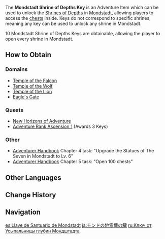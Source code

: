 {{Item Infobox
|id           = 107006
|image        = Item_Mondstadt Shrine of Depths Key.png
|type         = Adventure Items
|group        = Shrine of Depths Keys
|invCategory  = Precious Items
|description  = A key that can break the seal on the ancient [[Shrines of Depths]] scattered around [[Mondstadt]]. These Shrines of Depths sealed themselves off when the civilization that built them was lost. Keys lost deep within domains are able to break the seals. Or perhaps that, for a moment, these keys help the seals to forget all that they have lost.
|source1      = [[Adventurer Handbook]]
|source2      = [[Quest]]s
|source3      = [[Domain]]s
}}
The '''Mondstadt Shrine of Depths Key''' is an Adventure Item which can be used to unlock the [[Shrines of Depths]] in [[Mondstadt]], allowing players to access the [[chests]] inside. Keys do not correspond to specific shrines, meaning any key can be used to unlock any shrine in Mondstadt.

10 Mondstadt Shrine of Depths Keys are obtainable, allowing the player to open every shrine in Mondstadt.

==How to Obtain==
===Domains===
*[[Temple of the Falcon]]
*[[Temple of the Wolf]]
*[[Temple of the Lion]]
*[[Eagle's Gate]]
===Quests===
*[[New Horizons of Adventure]]
*[[Adventure Rank Ascension 1]] (Awards 3 Keys)
===Other===
*[[Adventurer Handbook]] Chapter 4 task: "Upgrade the Statues of The Seven in Mondstadt to Lv. 6"
*[[Adventurer Handbook]] Chapter 5 task: "Open 100 chests"

==Other Languages==
{{Other Languages
|en      = Mondstadt Shrine of Depths Key
|zhs     = 蒙德地灵龛之钥
|zhs_rm  = Méngdé Dìlíngkān zhī Yào
|zht     = 蒙德地靈龕之鑰
|zht_rm  = Méngdé Dìlíngkān zhī Yào
|zh_tl   = Mondstadt [[Shrine of Depths]] Key
|ja      = モンドの地霊壇の鍵
|ja_rm   = Mondo no Chireidan no Kagi
|ja_tl   = Mondstadt Spirit Podium Key
|ko      = 몬드 지령의 감실 열쇠
|ko_rm   = Mondeu Jiryeongui Gamsil Yeolsoe
|ko_tl   = Mondstadt Earth Spirit's Tabernacle Key
|es      = Llave de Santuario de Mondstadt
|es_tl   = Mondstadt Shrine Key
|fr      = Clé de Sanctuaire des profondeurs de Mondstadt
|fr_tl   = Mondstadt Shrine of Depths Key
|ru      = Ключ от Усыпальницы глубин Мондштадта
|ru_tl   = Mondstadt Shrine of Depths Key
|th      = Mondstadt Shrine of Depths Key
|vi      = Chìa Khóa Đền Địa Linh Mondstadt
|vi_tl   = Mondstadt {{Lexicon|Shrine of Depths|vi}} Key
|de      = Schlüssel zu den Schreinen der Tiefe in Mondstadt
|de_tl   = Key to the Shrines of Depths in Mondstadt
|id      = Mondstadt Shrine of Depths Key
|pt      = Chave do Santuário das Profundezas de Mondstadt
|pt_tl   = Mondstadt Shrine of Depths Key
|tr      = Mondstadt Derinlikler Tapınağı Anahtarı
|tr_tl   = 
|it      = Chiave del Santuario delle Profondità di Mondstadt
|it_tl   = Key of the Sanctuary of Depths of Mondstadt
}}

==Change History==
{{Change History|1.0}}

==Navigation==
{{Precious Navbox|Item}}
[[es:Llave de Santuario de Mondstadt]]
[[ja:モンドの地霊壇の鍵]]
[[ru:Ключ от Усыпальницы глубин Мондштадта]]